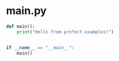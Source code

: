 # main.py

```python
def main():
    print("Hello from prefect-examples!")


if __name__ == "__main__":
    main()

```
